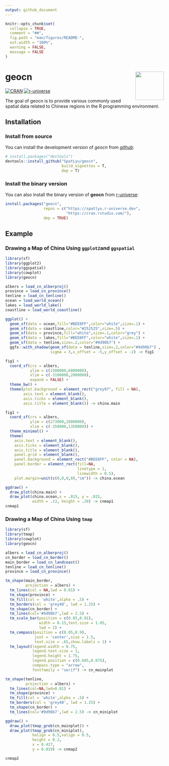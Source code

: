 ```yaml
---
output: github_document
---
```


<!-- README.md is generated from README.Rmd. Please edit that file -->

```r
knitr::opts_chunk$set(
  collapse = TRUE,
  comment = "##",
  fig.path = "man/figures/README-",
  out.width = "100%",
  warning = FALSE,
  message = FALSE
)
```

# geocn <img src="man/figures/logo.png" align="right" height="90"/>

<!-- badges: start -->

[![CRAN](https://www.r-pkg.org/badges/version/geocn)](https://CRAN.R-project.org/package=geocn)
[![r-universe](https://spatlyu.r-universe.dev/badges/geocn)](https://spatlyu.r-universe.dev/geocn)

<!-- badges: end -->

The goal of geocn is to provide various commonly used spatial data related to Chinese regions in the R programming environment.

## Installation

### Install from source

You can install the development version of *geocn* from [*github*](https://github.com/SpatLyu/geocn):

``` r
# install.packages("devtools")
devtools::install_github("SpatLyu/geocn",
                         build_vignettes = T,
                         dep = T)
```

### Install the binary version

You can also install the binary version of **geocn** from [r-universe](https://spatlyu.r-universe.dev/geocn):

``` r
install.packages("geocn", 
                 repos = c("https://spatlyu.r-universe.dev",
                           "https://cran.rstudio.com/"),
                 dep = TRUE)
```

## Example

### Drawing a Map of China Using `ggplot2`and `ggspatial`

```r
library(sf)
library(ggplot2)
library(ggspatial)
library(cowplot)
library(geocn)

albers = load_cn_alberproj()
province = load_cn_province()
tenline = load_cn_tenline()
ocean = load_world_ocean()
lakes = load_world_lake()
coastline = load_world_coastline()

ggplot() +
  geom_sf(data = ocean,fill="#BEE8FF",color="white",size=.1) +
  geom_sf(data = coastline,color="#252525",size=.5) +
  geom_sf(data = province,fill="white",size=.1,color="grey") + 
  geom_sf(data = lakes,fill="#BEE8FF",color="white",size=.1) +
  geom_sf(data = tenline,size=.2,color="#9d98b7") +
  ggfx::with_shadow(geom_sf(data = tenline,size=.2,color="#9d98b7") , 
                    sigma = 3,x_offset = -5,y_offset = -2) -> fig1

fig1 +
  coord_sf(crs = albers,
           ylim = c(1500000,6000000),
           xlim = c(-3100000,2000000),
           expand = FALSE) +
  theme_bw() +
  theme(plot.background = element_rect("grey97", fill = NA),
        axis.text = element_blank(),
        axis.ticks = element_blank(),
        axis.title = element_blank()) -> china.main

fig1 + 
  coord_sf(crs = albers,
           ylim = c(273000,2800000),
           xlim = c(-350000,1350000)) +
  theme_minimal() +
  theme(
    axis.text = element_blank(),
    axis.ticks = element_blank(),
    axis.title = element_blank(),
    panel.grid = element_blank(),
    panel.background = element_rect("#BEE8FF", color = NA),
    panel.border = element_rect(fill=NA,
                                linetype = 1,
                                linewidth = 0.5),
    plot.margin=unit(c(0,0,0,0),"cm")) -> china.ocean

ggdraw() +
  draw_plot(china.main) +
  draw_plot(china.ocean,x = .815, y = .015,
            width = .13, height = .20) -> cnmap1
cnmap1
```

### Drawing a Map of China Using `tmap`

```r
library(sf)
library(tmap)
library(cowplot)
library(geocn)

albers = load_cn_alberproj()
cn_border = load_cn_border()
main_border = load_cn_landcoast()
tenline = load_cn_tenline()
province = load_cn_province()

tm_shape(main_border,
         projection = albers) +
  tm_lines(col = NA,lwd = 0.01) +
  tm_shape(province) +
  tm_fill(col = 'white',alpha = .5) +
  tm_borders(col = 'grey40', lwd = 1.25) +
  tm_shape(cn_border) +
  tm_lines(col='#9d98b7',lwd = 2.5) +
  tm_scale_bar(position = c(0.05,0.01),
               width = 0.15,text.size = 1.05,
               lwd = 2) +
  tm_compass(position = c(0.05,0.9),
             just = 'center',size = 1.5,
             text.size = .65,show.labels = 1) +
  tm_layout(legend.width = 0.75,
            legend.text.size = 1,
            legend.height = 1.75,
            legend.position = c(0.045,0.075),
            compass.type = "arrow",
            fontfamily = "serif") -> cn_mainplot

tm_shape(tenline,
         projection = albers) +
  tm_lines(col=NA,lwd=0.01) +
  tm_shape(province) +
  tm_fill(col = 'white',alpha = .5) +
  tm_borders(col = 'grey40', lwd = 1.25) +
  tm_shape(cn_border) +
  tm_lines(col='#9d98b7',lwd = 2.5) -> cn_miniplot

ggdraw() +
  draw_plot(tmap_grob(cn_mainplot)) +
  draw_plot(tmap_grob(cn_miniplot),
            halign = 0.5,valign = 0.5,
            height = 0.2,
            x = 0.427,
            y = 0.019) -> cnmap2
```

```r
cnmap2
```
